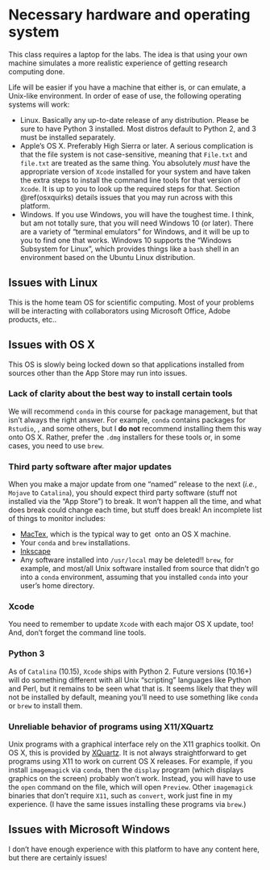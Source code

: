 # Necessary hardware and operating system {#requirements}

This class requires a laptop for the labs.  The idea is that using your own machine simulates a 
more realistic experience of getting research computing done.

Life will be easier if you have a machine that either is, or can emulate, a Unix-like environment.
In order of ease of use, the following operating systems will work:

* Linux.  Basically any up-to-date release of any distribution.  Please be sure to 
  have Python 3 installed.  Most distros default to Python 2, and 3 must be installed separately.
* Apple's OS X.  Preferably High Sierra or later.  A serious complication is that the file system
  is not case-sensitive, meaning that `File.txt` and `file.txt` are treated as the same thing.
  You absolutely *must* have the appropriate version of `Xcode` installed for your system and have
  taken the extra steps to install the command line tools for that version of `Xcode`.  It is
  up to you to look up the required steps for that. Section \@ref(osxquirks) details issues that
  you may run across with this platform.
* Windows.  If you use Windows, you will have the toughest time.  I think, but am not totally sure,
  that you will need Windows 10 (or later).  There are a variety of "terminal emulators" for Windows,
  and it will be up to you to find one that works.  Windows 10 supports the "Windows Subsystem 
  for Linux", which provides things like a `bash` shell in an environment based on the Ubuntu Linux
  distribution.

## Issues with Linux {#linuxquirks}

This is the home team OS for scientific computing. Most of your problems will be interacting
with collaborators using Microsoft Office, Adobe products, etc..

## Issues with OS X {#osxquirks}

This OS is slowly being locked down so that applications installed from sources other
than the App Store may run into issues.

### Lack of clarity about the best way to install certain tools

We will recommend `conda` in this course for package management, but that isn't always the right answer.
For example, `conda` contains packages for `Rstudio`, \LaTeX\, and some others, but I **do not**
recommend installing them this way onto OS X.  Rather, prefer the `.dmg` installers for these tools or,
in some cases, you need to use `brew`.

### Third party software after major updates

When you make a major update from one "named" release to the next (*i.e.*, `Mojave` to `Catalina`),
you should expect third party software (stuff not installed via the "App Store") to break.  It won't happen
all the time, and what does break could change each time, but stuff does break!  An incomplete
list of things to monitor includes:

* [MacTex](https://tug.org/mactex/), which is the typical way to get \LaTeX\ onto an OS X machine.
* Your `conda` and `brew` installations.
* [Inkscape](http://www.inkscape.org)
* Any software installed into `/usr/local` may be deleted!! `brew`, for example, and most/all
  Unix software installed from source that didn't go into a `conda` environment, assuming 
  that you installed `conda` into your user's home directory.

### Xcode

You need to remember to update `Xcode` with each major OS X update, too!  And, don't forget the command
line tools.

### Python 3

As of `Catalina` (10.15), `Xcode` ships with Python 2.  Future versions (10.16+) will do something different
with all Unix "scripting" languages like Python and Perl, but it remains to be seen what that is.  It seems
likely that they will not be installed by default, meaning you'll need to use something like `conda` or `brew`
to install them.

### Unreliable behavior of programs using X11/XQuartz

Unix programs with a graphical interface rely on the X11 graphics toolkit.  On OS X, this is provided
by [XQuartz](https://www.xquartz.org/).  It is not always straightforward to get programs using X11
to work on current OS X releases.  For example, if you install `imagemagick` via `conda`, then
the `display` program (which displays graphics on the screen) probably won't work.  Instead, you will
have to use the `open` command on the file, which will open `Preview`.  Other `imagemagick` binaries
that don't require `X11`, such as `convert`, work just fine in my experience.  (I have the 
same issues installing these programs via `brew`.)

## Issues with Microsoft Windows {#windowquirks}

I don't have enough experience with this platform to have any content here, but there are certainly 
issues!
